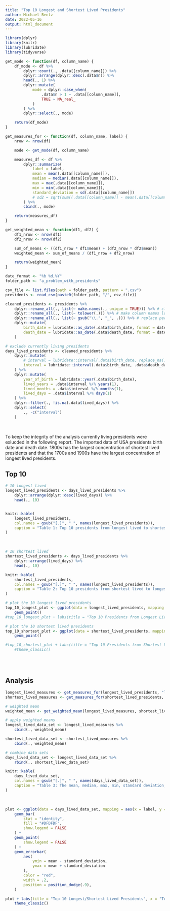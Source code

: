 ```yaml
---
title: "Top 10 Longest and Shortest Lived Presidents"
author: Michael Bentz
date: 2022-05-16
output: html_document
---
```


```r
library(dplyr)
library(knitr)
library(lubridate)
library(tidyverse)

get_mode <- function(df, column_name) {
    df_mode <- df %>%
        dplyr::count(., .data[[column_name]]) %>%
        dplyr::arrange(dplyr::desc(.data$n)) %>%
        head(., 1) %>%
        dplyr::mutate(
            mode = dplyr::case_when(
                .data$n > 1 ~ .data[[column_name]],
                TRUE ~ NA_real_
            )
        ) %>%
        dplyr::select(., mode)

    return(df_mode)
}

get_measures_for <- function(df, column_name, label) {
    nrow <- nrow(df)

    mode <- get_mode(df, column_name)

    measures_df <- df %>%
        dplyr::summarize(
            label = label,
            mean = mean(.data[[column_name]]),
            median = median(.data[[column_name]]),
            max = max(.data[[column_name]]),
            min = min(.data[[column_name]]),
            standard_deviation = sd(.data[[column_name]])
            # sd2 = sqrt(sum((.data[[column_name]] - mean(.data[[column_name]]))^2 / (nrow - 1)))
        ) %>%
        cbind(., mode)

    return(measures_df)
}

get_weighted_mean <- function(df1, df2) {
    df1_nrow <- nrow(df1)
    df2_nrow <- nrow(df2)

    sum_of_means <- ((df1_nrow * df1$mean) + (df2_nrow * df2$mean))
    weighted_mean <- sum_of_means / (df1_nrow + df2_nrow)

    return(weighted_mean)
}

date_format <- "%b %d,%Y"
folder_path <- "a_problem_with_presidents"

csv_file <- list.files(path = folder_path, pattern = ".csv")
presidents <- read_csv(paste0(folder_path, "/", csv_file))
```

```r
cleaned_presidents <- presidents %>%
    dplyr::rename_all(., list(~ make.names(., unique = TRUE))) %>% # clean column names replacing space (' ') with .
    dplyr::rename_all(., list(~ tolower(.))) %>% # make column names lowercase
    dplyr::rename_all(., list(~ gsub("\\.", "_", .))) %>% # replace period (.) with underscore (_)
    dplyr::mutate(
        birth_date = lubridate::as_date(.data$birth_date, format = date_format), # change to date type
        death_date = lubridate::as_date(.data$death_date, format = date_format) # change to date type
    )

# exclude currently living presidents
days_lived_presidents <- cleaned_presidents %>%
    dplyr::mutate(
        # interval = lubridate::interval(.data$birth_date, replace_na(.data$death_date, lubridate::today())) # precalculate interval
        interval = lubridate::interval(.data$birth_date, .data$death_date) # precalculate interval
    ) %>%
    dplyr::mutate(
        year_of_birth = lubridate::year(.data$birth_date),
        lived_years = .data$interval %/% years(1),
        lived_months = .data$interval %/% months(1),
        lived_days = .data$interval %/% days(1)
    ) %>%
    dplyr::filter(., !is.na(.data$lived_days)) %>%
    dplyr::select(
        ., -c("interval")
    )
```

<br />

To keep the integrity of the analysis currently living presidents were exlucded in the following report. The imported data of USA presidents birth date and death date. 1800s has the largest concentration of shortest lived presidents and that the 1700s and 1900s have the largest concentration of longest lived presidents.


## Top 10

```r
# 10 longest lived
longest_lived_presidents <- days_lived_presidents %>%
    dplyr::arrange(dplyr::desc(lived_days)) %>%
    head(., 10)


knitr::kable(
    longest_lived_presidents, 
    col.names = gsub("[.]", " ", names(longest_lived_presidents)),
    caption = "Table 1: Top 10 presidents from longest lived to shortest lived"
)
```

<br />

```r
# 10 shortest lived
shortest_lived_presidents <- days_lived_presidents %>%
    dplyr::arrange(lived_days) %>%
    head(., 10)

knitr::kable(
    shortest_lived_presidents, 
    col.names = gsub("[.]", " ", names(longest_lived_presidents)),
    caption = "Table 2: Top 10 presidents from shortest lived to longest lived"
)

```


```r
# plot the 10 longest lived presidents
top_10_longest_plot <- ggplot(data = longest_lived_presidents, mapping = aes(x = year_of_birth, y = lived_years)) +
    geom_point()
#top_10_longest_plot + labs(title = "Top 10 Presidents from Longest Lived to Shortest Lived", x = "Birth year", y = "Lived years") #+
```

```r


# plot the 10 shortest lived presidents
top_10_shortest_plot <- ggplot(data = shortest_lived_presidents, mapping = aes(x = year_of_birth, y = lived_years)) +
    geom_point()

#top_10_shortest_plot + labs(title = "Top 10 Presidents from Shortest Lived to Longest Lived", x = "Birth year", y = "Lived years") #+
    #theme_classic()
```

<br />
<br />

## Analysis

```r
longest_lived_measures <- get_measures_for(longest_lived_presidents, "lived_days", "longest_lived")
shortest_lived_measures <- get_measures_for(shortest_lived_presidents, "lived_days", "shortest_lived")

# weighted mean
weighted_mean <- get_weighted_mean(longest_lived_measures, shortest_lived_measures)

# apply weighted means
longest_lived_data_set <- longest_lived_measures %>%
    cbind(., weighted_mean)

shortest_lived_data_set <- shortest_lived_measures %>%
    cbind(., weighted_mean)

# combine data sets
days_lived_data_set <- longest_lived_data_set %>%
    rbind(., shortest_lived_data_set)

knitr::kable(
    days_lived_data_set, 
    col.names = gsub("[.]", " ", names(days_lived_data_set)),
    caption = "Table 3: The mean, median, max, min, standard deviation, mode, and weighted mean of the top 10 longest and shortest days lived"
)
```

<br />

```r
plot <- ggplot(data = days_lived_data_set, mapping = aes(x = label, y = mean)) + # , y = year_of_birth)) +
    geom_bar(
        stat = "identity",
        fill = "#DFDFDF",
        show.legend = FALSE
    ) +
    geom_point(
        show.legend = FALSE
    ) +
    geom_errorbar(
        aes(
            ymin = mean - standard_deviation,
            ymax = mean + standard_deviation
        ),
        color = "red",
        width = .2,
        position = position_dodge(.9),
    )

plot + labs(title = "Top 10 Longest/Shortest Lived Presidents", x = "Top 10", y = "Days") +
    theme_classic()
```
